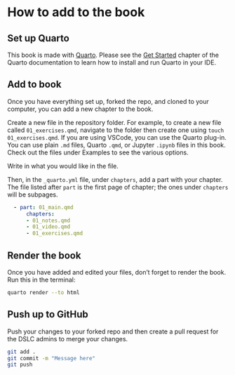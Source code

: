 # How to add to the book {.unnumbered}

## Set up Quarto

This book is made with [Quarto](https://quarto.org/). Please see the [Get Started](https://quarto.org/docs/get-started/) chapter of the Quarto documentation to learn how to install and run Quarto in your IDE.

## Add to book

Once you have everything set up, forked the repo, and cloned to your computer, you can add a new chapter to the book.

Create a new file in the repository folder. For example, to create a new file called `01_exercises.qmd`, navigate to the folder then create one using `touch 01_exercises.qmd`. If you are using VSCode, you can use the Quarto plug-in. You can use plain `.md` files, Quarto `.qmd`, or Jupyter `.ipynb` files in this book. Check out the files under Examples to see the various options.

Write in what you would like in the file.

Then, in the `_quarto.yml` file, under `chapters`, add a part with your chapter. The file listed after `part` is the first page of chapter; the ones under `chapters` will be subpages.

``` yml
  - part: 01_main.qmd
      chapters: 
      - 01_notes.qmd
      - 01_video.qmd
      - 01_exercises.qmd
```

## Render the book

Once you have added and edited your files, don't forget to render the book. Run this in the terminal:

``` bash
quarto render --to html
```

## Push up to GitHub

Push your changes to your forked repo and then create a pull request for the DSLC admins to merge your changes.

``` bash
git add .
git commit -m "Message here"
git push
```
